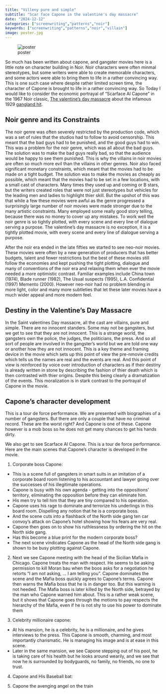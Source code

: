 ```yaml
---
title: "Villeny pure and simple"
subtitle: "Scar face Capone in the valentine's day massacre"
date: "2024-12-12"
categories: ["screenwriting","patterns","noir"]
keywords: ["screenwriting","patterns","noir","villain"]
image: poster.jpg
---
```


![poster](poster.jpg){.column-margin}

So much has been written about capone, and gangster movies here is a little note on character building in Noir. Noir characters were often minmal stereotypes, but some writers were able to create memorable characters, and some actors were able to bring them to life in a rather convincing way. This is one such case where despite rather limited screen time, the character of Capone is brought to life in a rather convincing way. So Today I would like to consider the economic portrayal of "Scarface Al Capone" in the 1967 Noir classic, [The valentine's day massacre](The St. Valentine's Day Massacre (film)) about the infamous 1929 [gangland hit](https://en.wikipedia.org/wiki/Saint_Valentine%27s_Day_Massacre).

## Noir genre and its Constraints

The noir genre was often severely restricted by the production code, which was a set of rules that the studios had to follow to avoid censorship. This meant that the bad guys had to be punished, and the good guys had to win. This was a problem for the noir genre, which was all about the bad guys. The solution was to make the bad guys really bad, so that the audience would be happy to see them punished. This is why the villains in noir movies are often so much more evil than the villains in other genres. Noir also faced significant monetary constraints, which meant that the movies had to be made on a tight budget. The solution was to make the movies as cheaply as possible, which meant that the movies had to be set in a few locations, with a small cast of characters. Many times they used up and coming or B stars, but the writers created roles that were not just stereotypes but vehicles for the leading men and ladies to highlight thier skill. But the upshot of this was that while a few these movies were awful as the genre progressed a surprisingly large number of noir movies were made stronger due to the many artistic constraints. Many employed some really good story telling, because there was no money to cover up any mistakes. To work well the noir genre is so tightly plotted, with every scene and every line of dialogue serving a purpose. The valentine's day massacre is no exception, it is a tightly plotted movie, with every scene and every line of dialogue serving a purpose.

After the noir era ended in the late fifties we started to see neo-noir movies. These movies were often by a new generation of producers that has better budgets, talent and fewer restrictions but the best of these movies still follow the economies and kept pushing the tight plotting, dialogue and many of conventions of the noir era and relaxing them when ever the movie needed a more optimistic contrast. Familiar examples include China town (1974), Blade runner (1982), The Usual suspects (1995), L.A. Confidential (1997) Memento (2000). However neo-noir had no problem blending in more light, color and many more subtleties that let these later movies have a much wider appeal and more modern feel.

## Destiny in the Valentine's Day Massacre


In the Saint valentines Day massacre, all the cast are villains, pure and simple. There are no innocent standers. Some may not be gangsters, but we get to see that they are not innocent. This is a strange world, the gangsters own the police, the judges, the politicians, the press. And so all sort of people are involved in the gangster's world but we are told one way or another how they are not innocent. This is a key theme and framing device in the movie which sets up this point of view the pre-nmovie credits which tells us the names are real and the events are real. And this point of view is reinforced by voice over introduction of characters as if their destiny is already written in stone by describing the fashion of thier death which is then contrasted with thier origins. Despite this being clearly a dramatization of the events. This moralization is in stark contrast to the portrayal of Capone in the movie.


## Capone's character development


This is a tour de force performance. We are presented with biographies of a number of gangsters. But there are only a couple that have no criminal record. These are the worst right? And Capone is one of these. Capone however is a mob boss so he does not get many chances to get his hands dirty.

We also get to see Scarface Al Capone. This is a tour de force performance. Here are the main scenes that Capone's character is developed in the movie.


1. Corporate boss Capone:  

- This is a scene full of gangsters in smart suits in an imitation of a corporate board room listening to his accountant and lawyer going over the successes of his illegitimate operations.
- Capone is busy with his own agenda - getting into the oppositions' territory, eliminating the opposition before they can eliminate him. 
- His men try to tell him that they are tiny compared to his operation.
- Capone uses his rage to dominate and terrorize his underlings in this board room. Dispelling any notion that he is a corporate boss. 
- And the scene cuts into a flashback of the North side gang ten car convoy's attack on Capone's hotel showing how his fears are very real. 
- Capone then goes on to show his ruthlessness by ordering the hit on the North side gang.
- Has this become a blue print for the modern corporate boss?
- The next scene vindicates Capone as the head of the North side gang is shown to be busy plotting against Capone.

2. Next we see Capone meeting with the head of the Sicilian Mafia in Chicago. Capone treats the man with respect. He seems to be asking permission to kill Moran bau when the boos asks for a negotiation he retorts "I am not asking, ... I am telling you". Capone dominates the scene and the Mafia boss quickly agrees to Capone's terms. Capone then warns the Mafia boss that he is in danger too. But this warning is not heeded. The Mafia boss is later killed by the North side, betrayed by the man who Capone warned him about. This is a rather weak scene, but it shows that Capone goes through the motions to pay respects the hierarchy of the Mafia, even if he is not shy to use his power to dominate them

3. Celebrity millionaire capone:

- At his mansion, he is a celebrity, he is a millionaire, and he gives interviews to the press. This Capone is smooth, charming, and most importantly charismatic. He is managing his image and is at ease in this scene.
- Later in the same mansion, we see Capone stepping out of his pool, he is taking care of his health but he looks around wearily, and we see that now he is surrounded by bodyguards, no family, no friends, no one to trust.

4. Capone and His Baseball bat:

5. Capone the avenging angel on the train
